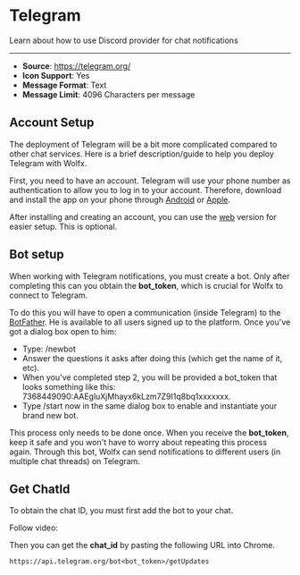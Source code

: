 
# Telegram

Learn about how to use Discord provider for chat notifications

---

- **Source**: https://telegram.org/
- **Icon Support**: Yes
- **Message Format**: Text
- **Message Limit**: 4096 Characters per message

## Account Setup


The deployment of Telegram will be a bit more complicated compared to other chat services.
Here is a brief description/guide to help you deploy Telegram with Wolfx.

First, you need to have an account.
Telegram will use your phone number as authentication to allow you to log in to your account.
Therefore, download and install the app on your phone through [Android](https://play.google.com/store/apps/details?id=org.telegram.messenger) or [Apple](https://apps.apple.com/vn/app/telegram-messenger/id686449807).

After installing and creating an account, you can use the [web](https://web.telegram.org/) version for easier setup. This is optional.

## Bot setup

When working with Telegram notifications, you must create a bot.
Only after completing this can you obtain the **bot_token**, which is crucial for Wolfx to connect to Telegram.

To do this you will have to open a communication (inside Telegram) to the [BotFather](https://botsfortelegram.com/project/the-bot-father/).
He is available to all users signed up to the platform. Once you've got a dialog box open to him:

- Type: /newbot
- Answer the questions it asks after doing this (which get the name of it, etc).
- When you've completed step 2, you will be provided a bot_token that looks something like this: 7368449090:AAEgluXjMhayx6kLzm7Z9I1q8bq1xxxxxxx.
- Type /start now in the same dialog box to enable and instantiate your brand new bot.

This process only needs to be done once. When you receive the **bot_token**, keep it safe and you won't have to worry about repeating this process again.
Through this bot, Wolfx can send notifications to different users (in multiple chat threads) on Telegram.

## Get ChatId

To obtain the chat ID, you must first add the bot to your chat.

Follow video:

<YouTube id="eT_cz3tYD54"/>

Then you can get the **chat_id** by pasting the following URL into Chrome.

```shell
https://api.telegram.org/bot<bot_token>/getUpdates
```
